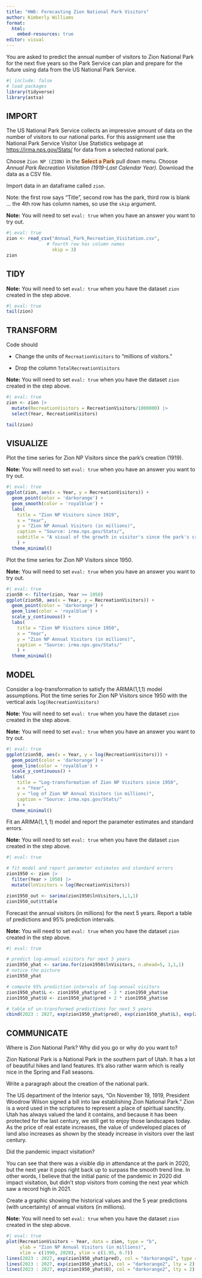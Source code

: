 ```yaml
---
title: "HW6: Forecasting Zion National Park Visitors"
author: Kimberly Williams
format: 
  html: 
    embed-resources: true
editor: visual
---
```


You are asked to predict the annual number of visitors to Zion National Park for the next five years so the Park Service can plan and prepare for the future using data from the US National Park Service.

```r
#| include: false
# load packages
library(tidyverse)
library(astsa)
```

## IMPORT

The US National Park Service collects an impressive amount of data on the number of visitors to our national parks. For this assignment use the National Park Service Visitor Use Statistics webpage at <https://irma.nps.gov/Stats/> for data from a selected national park.

Choose `Zion NP (ZION)` in the [**Select a Park**]{style="background-color: Linen; color: SaddleBrown;"} pull down menu. Choose *Annual Park Recreation Visitation (1919-Last Calendar Year).* Download the data as a CSV file.

Import data in an dataframe called `zion`.

Note: the first row says "Title", second row has the park, third row is blank ... the 4th row has column names, so use the `skip` argument.

**Note:** You will need to set `eval: true` when you have an answer you want to try out.

```r
#| eval: true
zion <- read_csv("Annual_Park_Recreation_Visitation.csv",
               # fourth row has column names
                 skip = 3) 
zion
```

## TIDY

**Note:** You will need to set `eval: true` when you have the dataset `zion` created in the step above.

```r
#| eval: true
tail(zion)
```

## TRANSFORM

Code should

-   Change the units of `RecreationVisitors` to "millions of visitors."

-   Drop the column `TotalRecreationVisitors`

**Note:** You will need to set `eval: true` when you have the dataset `zion` created in the step above.

```r
#| eval: true
zion <- zion |>
  mutate(RecreationVisitors = RecreationVisitors/1000000) |>
  select(Year, RecreationVisitors)

tail(zion)
```

## VISUALIZE

Plot the time series for Zion NP Visitors since the park's creation (1919).

**Note:** You will need to set `eval: true` when you have an answer you want to try out.

```r
#| eval: true
ggplot(zion, aes(x = Year, y = RecreationVisitors)) +
  geom_point(color = 'darkorange') +
  geom_smooth(color = 'royalblue') +
  labs(
    title = "Zion NP Visitors since 1919",
    x = "Year", 
    y = "Zion NP Annual Visitors (in millions)",
    caption = "Source: irma.nps.gov/Stats/",
    subtitle = "A visual of the growth in visitor's since the park's creation"
    ) +
  theme_minimal()
```

Plot the time series for Zion NP Visitors since 1950.

**Note:** You will need to set `eval: true` when you have an answer you want to try out.

```r
#| eval: true
zion50 <- filter(zion, Year >= 1950)
ggplot(zion50, aes(x = Year, y = RecreationVisitors)) +
  geom_point(color = 'darkorange') +
  geom_line(color = 'royalblue') +
  scale_y_continuous() +
  labs(
    title = "Zion NP Visitors since 1950",
    x = "Year", 
    y = "Zion NP Annual Visitors (in millions)",
    caption = "Source: irma.nps.gov/Stats/"
    ) + 
  theme_minimal()
```

## MODEL

Consider a log-transformation to satisfy the ARIMA(1,1,1) model assumptions. Plot the time series for Zion NP Visitors since 1950 with the vertical axis `log(RecreationVisitors)`

**Note:** You will need to set `eval: true` when you have the dataset `zion` created in the step above.

**Note:** You will need to set `eval: true` when you have an answer you want to try out.

```r
#| eval: true
ggplot(zion50, aes(x = Year, y = log(RecreationVisitors))) +
  geom_point(color = 'darkorange') +
  geom_line(color = 'royalblue') +
  scale_y_continuous() +
  labs(
    title = "Log-transformation of Zion NP Visitors since 1950",
    x = "Year", 
    y = "log of Zion NP Annual Visitors (in millions)",
    caption = "Source: irma.nps.gov/Stats/"
    ) + 
  theme_minimal()
```

Fit an ARIMA$(1, 1, 1)$ model and report the parameter estimates and standard errors.

**Note:** You will need to set `eval: true` when you have the dataset `zion` created in the step above.

```r
#| eval: true

# fit model and report parameter estimates and standard errors
zion1950 <- zion |>
  filter(Year > 1950) |>
  mutate(lnVisitors = log(RecreationVisitors))

zion1950_out <- sarima(zion1950$lnVisitors,1,1,1)
zion1950_out$ttable
```

Forecast the annual visitors (in millions) for the next 5 years. Report a table of predictions and 95% prediction intervals.

**Note:** You will need to set `eval: true` when you have the dataset `zion` created in the step above.

```r
#| eval: true

# predict log-annual visitors for next 5 years
zion1950_yhat <- sarima.for(zion1950$lnVisitors, n.ahead=5, 1,1,1)
# notice the picture
zion1950_yhat

# compute 95% prediction intervals of log-annual visitors
zion1950_yhat$L <- zion1950_yhat$pred - 2 * zion1950_yhat$se
zion1950_yhat$U <- zion1950_yhat$pred + 2 * zion1950_yhat$se

# table of un-transformed predictions for next 5 years
cbind(2023 : 2027, exp(zion1950_yhat$pred), exp(zion1950_yhat$L), exp(zion1950_yhat$U))
```

## COMMUNICATE

Where is Zion National Park? Why did you go or why do you want to?

Zion National Park is a National Park in the southern part of Utah. It has a lot of beautiful hikes and land features. It's also rather warm which is really nice in the Spring and Fall seasons.

Write a paragraph about the creation of the national park.

The US department of the Interior says, "On November 19, 1919, President Woodrow Wilson signed a bill into law establishing Zion National Park." Zion is a word used in the scriptures to represent a place of spiritual sanctity. Utah has always valued the land it contains, and because it has been protected for the last century, we still get to enjoy those landscapes today. As the price of real estate increases, the value of undeveloped places of land also increases as shown by the steady increase in visitors over the last century.

Did the pandemic impact visitation?

You can see that there was a visible dip in attendance at the park in 2020, but the next year it pops right back up to surpass the smooth trend line. In other words, I believe that the initial panic of the pandemic in 2020 did impact visitation, but didn't stop visitors from coming the next year which saw a record high in 2021.

Create a graphic showing the historical values and the 5 year predictions (with uncertainty) of annual visitors (in millions).

**Note:** You will need to set `eval: true` when you have the dataset `zion` created in the step above.

```r
#| eval: true
plot(RecreationVisitors ~ Year, data = zion, type = "b",
     ylab = "Zion NP Annual Visitors (in millions)",
     xlim = c(1990, 2028), ylim = c(1.95, 6.7))
lines(2023 : 2027, exp(zion1950_yhat$pred), col = "darkorange2", type = "b", pch = 19)
lines(2023 : 2027, exp(zion1950_yhat$L), col = "darkorange2", lty = 2)
lines(2023 : 2027, exp(zion1950_yhat$U), col = "darkorange2", lty = 2)
```
